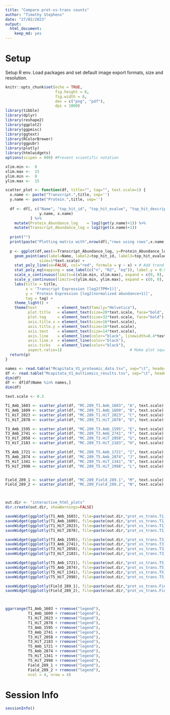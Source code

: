 ```yaml
---
title: "Compare prot-vs-trans counts"
author: "Timothy Stephens"
date: "27/02/2023"
output: 
  html_document:
    keep_md: yes
---
```




# Setup

Setup R env. Load packages and set default image export formats, size and resolution.

```r
knitr::opts_chunk$set(echo = TRUE,
                      fig.height = 8, 
                      fig.width = 8, 
                      dev = c("png", "pdf"),
                      dpi = 1000)
library(tibble)
library(dplyr)
library(reshape2)
library(ggplot2)
library(ggpmisc)
library(ggtext)
library(RColorBrewer)
library(ggpubr)
library(plotly)
library(htmlwidgets)
options(scipen = 999) #Prevent scientific notation
```


```r
xlim.min <-  0
xlim.max <-  15
ylim.min <-  0
ylim.max <-  15

scatter_plot <- function(df, title="", tag="", text.scale=1) {
  x.name <- paste("Transcript.",title, sep='')
  y.name <- paste("Protein.",title, sep='')
  
  df <- df[, c("Name", "top_hit_id", "top_hit_evalue", "top_hit_description", 
               y.name, x.name)
           ] %>%
    mutate(Protein_Abundance_log    = log2(get(y.name)+1)) %>%
    mutate(Transcript_Abundance_log = log2(get(x.name)+1))
  
  print("")
  print(paste("Plotting matrix with",nrow(df),"rows using rows",x.name,",",y.name))
  
  p <- ggplot(df,aes(x=Transcript_Abundance_log, y=Protein_Abundance_log)) +
    geom_point(aes(label=Name, label2=top_hit_id, label3=top_hit_evalue, label4=top_hit_description), 
               size=1*text.scale) +
    stat_poly_line(se=FALSE, col="red", formula = y ~ x) + # Add trend line
    stat_poly_eq(mapping = use_label(c("n", "R2", "eq")), label.y = 0.95, label.x = 0.05, size=5*text.scale) +   # Add equation
    scale_x_continuous(limits=c(xlim.min, xlim.max), expand = c(0, 0), breaks = seq(xlim.min, xlim.max, by = 1)) +
    scale_y_continuous(limits=c(ylim.min, ylim.max), expand = c(0, 0), breaks = seq(ylim.min, ylim.max, by = 1)) +
    labs(title = title,
         x = 'Transcript Expression [log2(TPM+1)]',
         y = 'Protein Expression [log2(normalized abundance+1)]',
         tag = tag) +
    theme_light() +
    theme(text         = element_text(family="Helvetica"),
          plot.title   = element_text(size=20*text.scale, face="bold", hjust=0.5),
          plot.tag     = element_text(size=32*text.scale, face="bold"),
          axis.title.x = element_text(size=16*text.scale),
          axis.title.y = element_text(size=16*text.scale),
          axis.text    = element_text(size=14*text.scale),
          axis.line    = element_line(color="black", linewidth=0.4*text.scale),
          axis.line.x  = element_line(color="black"),
          axis.ticks   = element_line(color="black"),
          aspect.ratio=1)                              # Make plot square
  return(p)
}
```





```r
names <- read.table("Mcapitata_V1_proteomic_data.tsv", sep="\t", header=TRUE, quote="", fill=FALSE, comment.char = '')[,1]
df <- read.table("Mcapitata_V1_multiomics_results.tsv", sep="\t", header=TRUE, quote="", fill=FALSE, comment.char = '')
dim(df)
df <- df[df$Name %in% names,]
dim(df)

text.scale <- 0.3

T1_Amb_1603 <- scatter_plot(df, "MC.289_T1.Amb_1603", "A", text.scale)
T1_Amb_1609 <- scatter_plot(df, "MC.289_T1.Amb_1609", "B", text.scale)
T1_HiT_2023 <- scatter_plot(df, "MC.289_T1.HiT_2023", "C", text.scale)
T1_HiT_2878 <- scatter_plot(df, "MC.289_T1.HiT_2878", "D", text.scale)

T3_Amb_1595 <- scatter_plot(df, "MC.289_T3.Amb_1595", "E", text.scale)
T3_Amb_2741 <- scatter_plot(df, "MC.289_T3.Amb_2741", "F", text.scale)
T3_HiT_2058 <- scatter_plot(df, "MC.289_T3.HiT_2058", "G", text.scale)
T3_HiT_2183 <- scatter_plot(df, "MC.289_T3.HiT_2183", "H", text.scale)

T5_Amb_1721 <- scatter_plot(df, "MC.289_T5.Amb_1721", "I", text.scale)
T5_Amb_2874 <- scatter_plot(df, "MC.289_T5.Amb_2874", "J", text.scale)
T5_HiT_1341 <- scatter_plot(df, "MC.289_T5.HiT_1341", "K", text.scale)
T5_HiT_2998 <- scatter_plot(df, "MC.289_T5.HiT_2998", "L", text.scale)


Field_289_1 <- scatter_plot(df, "MC.289_Field_289.1", "M", text.scale)
Field_289_2 <- scatter_plot(df, "MC.289_Field_289.2", "N", text.scale)



out.dir <- "interactive_html_plots"
dir.create(out.dir, showWarnings=FALSE)

saveWidget(ggplotly(T1_Amb_1603), file=paste(out.dir,"prot_vs_trans.T1_Amb_1603.scatter.html", sep='/'))
saveWidget(ggplotly(T1_Amb_1609), file=paste(out.dir,"prot_vs_trans.T1_Amb_1609.scatter.html", sep='/'))
saveWidget(ggplotly(T1_HiT_2023), file=paste(out.dir,"prot_vs_trans.T1_HiT_2023.scatter.html", sep='/'))
saveWidget(ggplotly(T1_HiT_2878), file=paste(out.dir,"prot_vs_trans.T1_HiT_2878.scatter.html", sep='/'))

saveWidget(ggplotly(T3_Amb_1595), file=paste(out.dir,"prot_vs_trans.T3_Amb_1595.scatter.html", sep='/'))
saveWidget(ggplotly(T3_Amb_2741), file=paste(out.dir,"prot_vs_trans.T3_Amb_2741.scatter.html", sep='/'))
saveWidget(ggplotly(T3_HiT_2058), file=paste(out.dir,"prot_vs_trans.T3_HiT_2058.scatter.html", sep='/'))
saveWidget(ggplotly(T3_HiT_2183), file=paste(out.dir,"prot_vs_trans.T3_HiT_2183.scatter.html", sep='/'))

saveWidget(ggplotly(T5_Amb_1721), file=paste(out.dir,"prot_vs_trans.T5_Amb_1721.scatter.html", sep='/'))
saveWidget(ggplotly(T5_Amb_2874), file=paste(out.dir,"prot_vs_trans.T5_Amb_2874.scatter.html", sep='/'))
saveWidget(ggplotly(T5_HiT_1341), file=paste(out.dir,"prot_vs_trans.T5_HiT_1341.scatter.html", sep='/'))
saveWidget(ggplotly(T5_HiT_2998), file=paste(out.dir,"prot_vs_trans.T5_HiT_2998.scatter.html", sep='/'))

saveWidget(ggplotly(Field_289_1), file=paste(out.dir,"prot_vs_trans.Field_289_1.scatter.html", sep='/'))
saveWidget(ggplotly(Field_289_2), file=paste(out.dir,"prot_vs_trans.Field_289_2.scatter.html", sep='/'))



ggarrange(T1_Amb_1603 + rremove("legend"), 
          T1_Amb_1609 + rremove("legend"), 
          T1_HiT_2023 + rremove("legend"), 
          T1_HiT_2878 + rremove("legend"), 
          T3_Amb_1595 + rremove("legend"), 
          T3_Amb_2741 + rremove("legend"), 
          T3_HiT_2058 + rremove("legend"), 
          T3_HiT_2183 + rremove("legend"), 
          T5_Amb_1721 + rremove("legend"), 
          T5_Amb_2874 + rremove("legend"), 
          T5_HiT_1341 + rremove("legend"), 
          T5_HiT_2998 + rremove("legend"), 
          Field_289_1 + rremove("legend"), 
          Field_289_2 + rremove("legend"), 
          ncol = 4, nrow = 4)
```





# Session Info

```r
sessionInfo()
```

